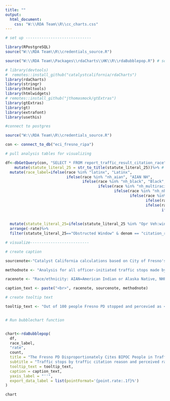 ```yaml
---
title: ""
output:
  html_document:
    css: "W:\\RDA Team\\R\\cc_charts.css"
---
```

<!-- link to Google Font -->
<link href="https://fonts.googleapis.com/css2?family=Inter:wght@100;200;300;400;500;600;700;800;900&display=swap" rel="stylesheet">

```r

# set up -----------------------------

library(RPostgreSQL)
source("W:\\RDA Team\\R\\credentials_source.R")

source("W:\\RDA Team\\Packages\\rdaCharts\\HK\\R\\rdaBubblepop.R") # sourcing one of the visual files so I can get color codes

# library(devtools)
#  remotes::install_github("catalystcalifornia/rdaCharts") 
library(rdaCharts)
library(stringr)
library(htmltools) 
library(htmlwidgets)
# remotes::install_github("jthomasmock/gtExtras")
library(gtExtras)
library(gt)
library(extrafont)
library(usethis)

#connect to postgres

source("W:\\RDA Team\\R\\credentials_source.R")

con <- connect_to_db("eci_fresno_ripa")

# pull analysis tables for visualizing

df<-dbGetQuery(con, "SELECT * FROM report_traffic_result_citation_race")%>%
    mutate(statute_literal_25 = str_to_title(statute_literal_25))%>% # convert text for offense to be title case
  mutate(race_label=ifelse(race %in% "latinx", "Latinx",
                           ifelse(race %in% "nh_aian", "AIAN NH",
                                  ifelse(race %in% "nh_black", "Black",
                                         ifelse(race %in% "nh_multiracial", "Multiracial",
                                                ifelse(race %in% "nh_nhpi", "NHPI NH",
                                                       ifelse(race %in% "nh_sswana", "SSWANA NH",
                                                              ifelse(race %in% "nh_white", "White",
                                                              ifelse(race %in% "aiain_aoic", "AIAN",
                                                                     ifelse(race %in% "nhpia_aoic", "NHPI",
                                                                            ifelse(race %in% "sswana_aoic","SWANA/SA",
                                                                                   ifelse(race %in% 'nh_asian', "Asian", race))))))))))))%>%
  mutate(statute_literal_25=ifelse(statute_literal_25 %in% "Opr Veh:window Obstructed", "Obstructed Window",statute_literal_25))%>%
  arrange(-rate)%>%
  filter(statute_literal_25=="Obstructed Window" & denom == "citation_race" & race !="nh_sswana")

```

```r

# visualize--------------------------

# create caption 

sourcenote<-"Catalyst California calculations based on City of Fresno's Police Stop Data (2022), catalystcalifornia.org, 2024. "

methodnote <- "Analysis for all officer-initiated traffic stops made by officers in 2022."

racenote <- "Race/ethnicity: AIAN=American Indian or Alaska Native, NHPI=Native Hawaiian or Pacific Islander, SWANA/SA=Southwest Asian (Middle Eastern) or North African, or South Asian."

caption_text <- paste("<br>", racenote, sourcenote, methodnote)

# create tooltip text

tooltip_text <- "Out of 100 people Fresno PD stopped and percevied as <b>{point.race_label}</b> in an officer-initiated traffic stop that resulted in a <b>citation</b>, <b>{point.rate:.1f}%</b> of people were cited for <b>{point.statute_literal_25}</b>, or a total of <b>{point.count:.1f}</b> people."


# Run bubblechart function


chart<-rdaBubblepop(
  df,
  race_label,
  "rate",
  count,
  title = "The Fresno PD Disproportionately Cites BIPOC People in Traffic for Window Obstruction",
  subtitle = "Traffic stops by traffic citation reason and perceived race",
  tooltip_text = tooltip_text,
  caption = caption_text,
  yaxis_label = "''",
  export_data_label = list(pointFormat='{point.rate:.1f}%') 
)

```

```r

chart

```
<script>
  widg = document.getElementsByClassName('html-widget'); //find widgets
  for (let i = 0; i < widg.length; i++) { //loop through
    document.getElementsByClassName('highchart')[i].style.width = '100%'; //adjust width
    document.getElementsByClassName('highchart')[i].style.height = '100%'; //adjust height
  }
</script>